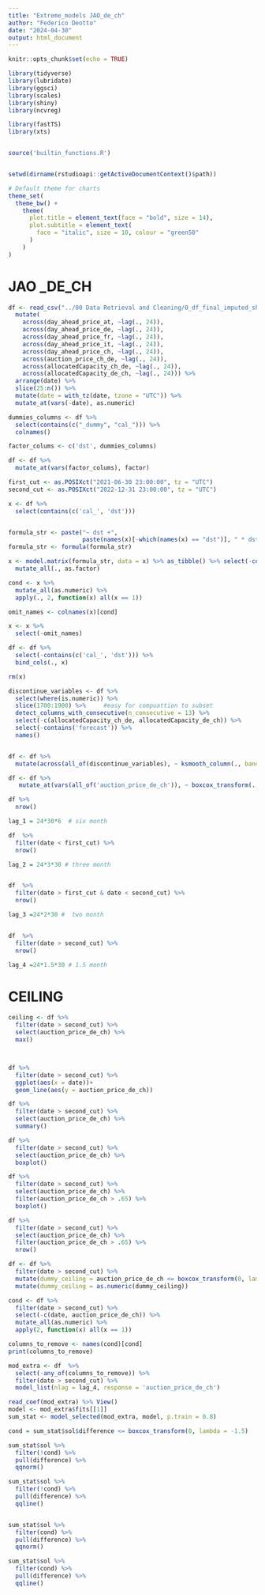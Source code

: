 ```yaml
---
title: "Extreme_models JAO_de_ch"
author: "Federico Deotto"
date: "2024-04-30"
output: html_document
---
```


```r
knitr::opts_chunk$set(echo = TRUE)

library(tidyverse)
library(lubridate)
library(ggsci)
library(scales)
library(shiny)
library(ncvreg)

library(fastTS)
library(xts)


source('builtin_functions.R')


setwd(dirname(rstudioapi::getActiveDocumentContext()$path))

# Default theme for charts
theme_set(
  theme_bw() +
    theme(  
      plot.title = element_text(face = "bold", size = 14),
      plot.subtitle = element_text(
        face = "italic", size = 10, colour = "green50"
      )
    )
)

```

# JAO _DE_CH

```r
df <- read_csv("../00 Data Retrieval and Cleaning/0_df_final_imputed_shifting_a.csv") %>% 
  mutate(
    across(day_ahead_price_at, ~lag(., 24)),
    across(day_ahead_price_de, ~lag(., 24)),
    across(day_ahead_price_fr, ~lag(., 24)),
    across(day_ahead_price_it, ~lag(., 24)),
    across(day_ahead_price_ch, ~lag(., 24)),
    across(auction_price_ch_de, ~lag(., 24)),
    across(allocatedCapacity_ch_de, ~lag(., 24)),
    across(allocatedCapacity_de_ch, ~lag(., 24))) %>% 
  arrange(date) %>% 
  slice(25:n()) %>% 
  mutate(date = with_tz(date, tzone = "UTC")) %>% 
  mutate_at(vars(-date), as.numeric)

dummies_columns <- df %>%
  select(contains(c("_dummy", "cal_"))) %>% 
  colnames()

factor_colums <- c('dst', dummies_columns)

df <- df %>%
  mutate_at(vars(factor_colums), factor)

first_cut <- as.POSIXct("2021-06-30 23:00:00", tz = "UTC")
second_cut <- as.POSIXct("2022-12-31 23:00:00", tz = "UTC")

x <- df %>%
  select(contains(c('cal_', 'dst')))


formula_str <- paste("~ dst +",
                     paste(names(x)[-which(names(x) == "dst")], " * dst", sep = "", collapse = " + "), sep = "")
formula_str <- formula(formula_str)

x <- model.matrix(formula_str, data = x) %>% as_tibble() %>% select(-contains("Intercept")) %>% 
  mutate_all(., as.factor)

cond <- x %>%
  mutate_all(as.numeric) %>% 
  apply(., 2, function(x) all(x == 1))

omit_names <- colnames(x)[cond]

x <- x %>% 
  select(-omit_names)

df <- df %>% 
  select(-contains(c('cal_', 'dst'))) %>% 
  bind_cols(., x)

rm(x)

discontinue_variables <- df %>% 
  select(where(is.numeric)) %>% 
  slice(1700:1900) %>%     #easy for compuattion to subset
  detect_columns_with_consecutive(n_consecutive = 13) %>%
  select(-c(allocatedCapacity_ch_de, allocatedCapacity_de_ch)) %>% 
  select(-contains('forecast')) %>% 
  names()


df <- df %>%
  mutate(across(all_of(discontinue_variables), ~ ksmooth_column(., band = 3)))

df <- df %>%
   mutate_at(vars(all_of('auction_price_de_ch')), ~ boxcox_transform(., lambda = -1.5))

df %>% 
  nrow()

lag_1 = 24*30*6  # six month

df  %>% 
  filter(date < first_cut) %>% 
  nrow() 

lag_2 = 24*3*30 # three month


df  %>% 
  filter(date > first_cut & date < second_cut) %>% 
  nrow() 

lag_3 =24*2*30 #  two month


df  %>% 
  filter(date > second_cut) %>% 
  nrow()

lag_4 =24*1.5*30 # 1.5 month
```
# CEILING

```r
ceiling <- df %>% 
  filter(date > second_cut) %>% 
  select(auction_price_de_ch) %>% 
  max()



df %>% 
  filter(date > second_cut) %>% 
  ggplot(aes(x = date))+
  geom_line(aes(y = auction_price_de_ch))

df %>% 
  filter(date > second_cut) %>% 
  select(auction_price_de_ch) %>% 
  summary()

df %>% 
  filter(date > second_cut) %>% 
  select(auction_price_de_ch) %>% 
  boxplot()

df %>% 
  filter(date > second_cut) %>% 
  select(auction_price_de_ch) %>% 
  filter(auction_price_de_ch > .65) %>% 
  boxplot()

df %>% 
  filter(date > second_cut) %>% 
  select(auction_price_de_ch) %>% 
  filter(auction_price_de_ch > .65) %>% 
  nrow()
```

```r
df <- df %>%
  filter(date > second_cut) %>% 
  mutate(dummy_ceiling = auction_price_de_ch <= boxcox_transform(0, lambda = -1.5)) %>% 
  mutate(dummy_ceiling = as.numeric(dummy_ceiling))
```


```r
cond <- df %>%
  filter(date > second_cut) %>%
  select(-c(date, auction_price_de_ch)) %>%
  mutate_all(as.numeric) %>%
  apply(2, function(x) all(x == 1))

columns_to_remove <- names(cond)[cond]
print(columns_to_remove)

mod_extra <- df  %>% 
  select(-any_of(columns_to_remove)) %>%
  filter(date > second_cut) %>% 
  model_list(nlag = lag_4, response = 'auction_price_de_ch') 

read_coef(mod_extra) %>% View()
model <- mod_extra$fits[[1]]  
sum_stat <- model_selected(mod_extra, model, p.train = 0.8)
```

```r
cond = sum_stat$sol$difference <= boxcox_transform(0, lambda = -1.5)

sum_stat$sol %>% 
  filter(!cond) %>% 
  pull(difference) %>% 
  qqnorm()

sum_stat$sol %>% 
  filter(!cond) %>% 
  pull(difference) %>% 
  qqline()


sum_stat$sol %>% 
  filter(cond) %>% 
  pull(difference) %>% 
  qqnorm()

sum_stat$sol %>% 
  filter(cond) %>% 
  pull(difference) %>% 
  qqline()
```




